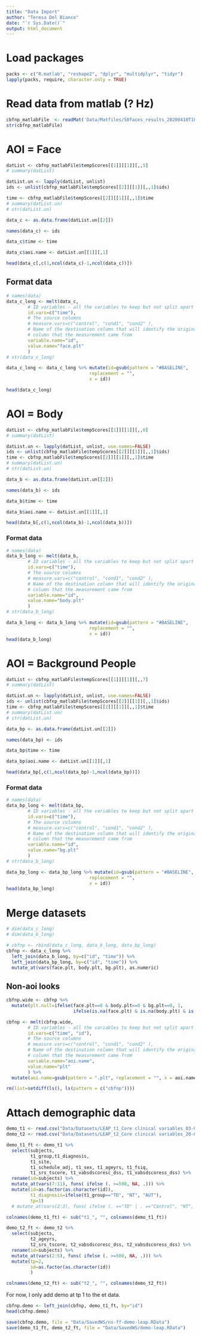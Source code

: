 ```yaml
---
title: "Data Import"
author: "Teresa Del Bianco"
date: "`r Sys.Date()`"
output: html_document
---
```


# Load packages 

```r
packs <- c("R.matlab", "reshape2", "dplyr", "multidplyr", "tidyr")
lapply(packs, require, character.only = TRUE)
```

# Read data from matlab (? Hz)

```r
cbfnp_matlabFile  <- readMat('Data/Matfiles/50faces_results_20200410T181246.mat')
str(cbfnp_matlabFile)
```

# AOI = Face

```r
datList <- cbfnp_matlabFile$tempScores[[1]][[1]][,,5]
# summary(datList)
```
```r
datList.un <- lapply(datList, unlist)
ids <- unlist(cbfnp_matlabFile$tempScores[[2]][[1]][,,1]$ids)

time <- cbfnp_matlabFile$tempScores[[2]][[1]][,,1]$time
# summary(datList.un)
# str(datList.un)
```
```r
data_c <- as.data.frame(datList.un[[2]])
```
```r
names(data_c) <- ids
```
```r
data_c$time <- time
```
```r
data_c$aoi.name <- datList.un[[1]][,1]
```
```r
head(data_c[,c(1,ncol(data_c)-1,ncol(data_c))])
```

## Format data

```r
# names(data)
data_c_long <- melt(data_c,
        # ID variables - all the variables to keep but not split apart on
        id.vars=c("time"),
        # The source columns
        # measure.vars=c("control", "cond1", "cond2" ),
        # Name of the destination column that will identify the original
        # column that the measurement came from
        variable.name="id",
        value.name="face.plt"
        )
# str(data_c_long)
```
```r
data_c_long <- data_c_long %>% mutate(id=gsub(pattern = "#BASELINE",
                               replacement = "",
                               x = id))
```

```r
head(data_c_long)
```

# AOI = Body

```r
datList <- cbfnp_matlabFile$tempScores[[1]][[1]][,,6]
# summary(datList)
```
```r
datList.un <- lapply(datList, unlist, use.names=FALSE)
ids <- unlist(cbfnp_matlabFile$tempScores[[2]][[1]][,,1]$ids)
time <- cbfnp_matlabFile$tempScores[[2]][[1]][,,1]$time
# summary(datList.un)
# str(datList.un)
```
```r
data_b <- as.data.frame(datList.un[[2]])
```
```r
names(data_b) <- ids
```
```r
data_b$time <- time
```
```r
data_b$aoi.name <- datList.un[[1]][,1]
```
```r
head(data_b[,c(1,ncol(data_b)-1,ncol(data_b))])
```

### Format data

```r
# names(data)
data_b_long <- melt(data_b,
        # ID variables - all the variables to keep but not split apart on
        id.vars=c("time"),
        # The source columns
        # measure.vars=c("control", "cond1", "cond2" ),
        # Name of the destination column that will identify the original
        # column that the measurement came from
        variable.name="id",
        value.name="body.plt"
        )
# str(data_b_long)
```
```r
data_b_long <- data_b_long %>% mutate(id=gsub(pattern = "#BASELINE",
                               replacement = "",
                               x = id))
head(data_b_long)
```

# AOI = Background People

```r
datList <- cbfnp_matlabFile$tempScores[[1]][[1]][,,7]
# summary(datList)
```
```r
datList.un <- lapply(datList, unlist, use.names=FALSE)
ids <- unlist(cbfnp_matlabFile$tempScores[[2]][[1]][,,1]$ids)
time <- cbfnp_matlabFile$tempScores[[2]][[1]][,,1]$time
# summary(datList.un)
# str(datList.un)
```
```r
data_bp <- as.data.frame(datList.un[[2]])
```
```r
names(data_bp) <- ids
```
```r
data_bp$time <- time
```
```r
data_bp$aoi.name <- datList.un[[1]][,1]
```
```r
head(data_bp[,c(1,ncol(data_bp)-1,ncol(data_bp))])
```

### Format data

```r
# names(data)
data_bp_long <- melt(data_bp,
        # ID variables - all the variables to keep but not split apart on
        id.vars=c("time"),
        # The source columns
        # measure.vars=c("control", "cond1", "cond2" ),
        # Name of the destination column that will identify the original
        # column that the measurement came from
        variable.name="id",
        value.name="bg.plt"
        )
# str(data_b_long)
```
```r
data_bp_long <- data_bp_long %>% mutate(id=gsub(pattern = "#BASELINE",
                               replacement = "",
                               x = id))
head(data_bp_long)
```

# Merge datasets

```r
# dim(data_c_long)
# dim(data_b_long)
```

```r
# cbfnp <- rbind(data_c_long, data_b_long, data_bp_long)
cbfnp <- data_c_long %>%
  left_join(data_b_long, by=c("id", "time")) %>%
  left_join(data_bp_long, by=c("id", "time")) %>%
  mutate_at(vars(face.plt, body.plt, bg.plt), as.numeric)
```

## Non-aoi looks

```r
cbfnp.wide <- cbfnp %>%
  mutate(plt.null=ifelse(face.plt==0 & body.plt==0 & bg.plt==0, 1, 
                         ifelse(is.na(face.plt) & is.na(body.plt) & is.na(bg.plt), NA, 0)))
```

```r
cbfnp <- melt(cbfnp.wide,
        # ID variables - all the variables to keep but not split apart on
        id.vars=c("time", "id"),
        # The source columns
        # measure.vars=c("control", "cond1", "cond2" ),
        # Name of the destination column that will identify the original
        # column that the measurement came from
        variable.name="aoi.name",
        value.name="plt"
        ) %>%
  mutate(aoi.name=gsub(pattern = ".plt", replacement = "", x = aoi.name))
```


```r
rm(list=setdiff(ls(), ls(pattern = c("cbfnp"))))
```

# Attach demographic data

```r
demo_t1 <- read.csv("Data/Datasets/LEAP_t1_Core clinical variables_03-09-19-withlabels_&Inc,Ethn.csv")
demo_t2 <- read.csv("Data/Datasets/LEAP_t2_Core clinical variables_20-03-19-withlabels.csv")
```

```r
demo_t1_ft <- demo_t1 %>%
  select(subjects, 
         t1_group,t1_diagnosis, 
         t1_site,
         t1_schedule_adj, t1_sex, t1_ageyrs, t1_fsiq,
         t1_srs_tscore, t1_vabsdscoresc_dss, t1_vabsdscoress_dss) %>%
  rename(id=subjects) %>%
  mutate_at(vars(7:11), funs( ifelse (. >=500, NA, .))) %>%
  mutate(id=as.factor(as.character(id)),
         t1_diagnosis=ifelse(t1_group=="TD", "NT", "AUT"),
         tp=1)
  # mutate_at(vars(2:3), funs( ifelse (. =="TD" | . =="Control", "NT", paste(.)))) 

colnames(demo_t1_ft) <- sub("t1_", "", colnames(demo_t1_ft))

demo_t2_ft <- demo_t2 %>%
  select(subjects,
         t2_ageyrs,
         t2_srs_tscore, t2_vabsdscoresc_dss, t2_vabsdscoress_dss) %>%
  rename(id=subjects) %>%
  mutate_at(vars(2:5), funs( ifelse (. >=500, NA, .))) %>%
  mutate(tp=2,
         id=as.factor(as.character(id))
         )

colnames(demo_t2_ft) <- sub("t2_", "", colnames(demo_t2_ft))
```

For now, I only add demo at tp 1 to the et data. 


```r
cbfnp.demo <- left_join(cbfnp, demo_t1_ft, by="id")
head(cbfnp.demo)
```

```r
save(cbfnp.demo, file = "Data/SavedWS/ns-ff-demo-leap.RData")
save(demo_t1_ft, demo_t2_ft, file = "Data/SavedWS/demo-leap.RData")
```











